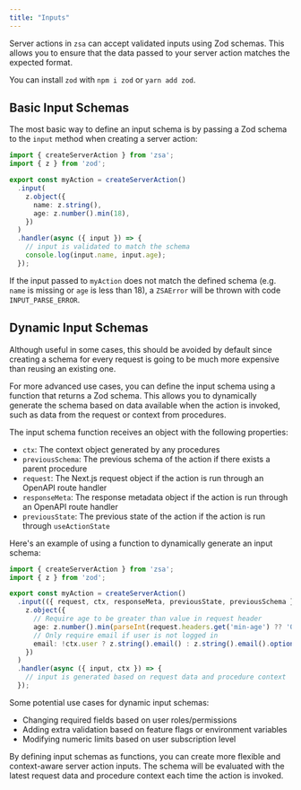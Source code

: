 ```yaml
---
title: "Inputs"
---
```


Server actions in `zsa` can accept validated inputs using Zod schemas. This allows you to ensure that the data passed to your server action matches the expected format.

You can install `zod` with `npm i zod` or `yarn add zod`.

## Basic Input Schemas

The most basic way to define an input schema is by passing a Zod schema to the `input` method when creating a server action:

```typescript
import { createServerAction } from 'zsa';
import { z } from 'zod';

export const myAction = createServerAction()
  .input(
    z.object({
      name: z.string(),
      age: z.number().min(18),
    })
  )
  .handler(async ({ input }) => {
    // input is validated to match the schema
    console.log(input.name, input.age); 
  });
```

If the input passed to `myAction` does not match the defined schema (e.g. `name` is missing or `age` is less than 18), a `ZSAError` will be thrown with code `INPUT_PARSE_ERROR`.

## Dynamic Input Schemas

<Warning>
Although useful in some cases, this should be avoided by default since creating a schema for every request is going to be much more expensive than reusing an existing one.
</Warning>

For more advanced use cases, you can define the input schema using a function that returns a Zod schema. This allows you to dynamically generate the schema based on data available when the action is invoked, such as data from the request or context from procedures.

The input schema function receives an object with the following properties:
- `ctx`: The context object generated by any procedures
- `previousSchema`: The previous schema of the action if there exists a parent procedure
- `request`: The Next.js request object if the action is run through an OpenAPI route handler
- `responseMeta`: The response metadata object if the action is run through an OpenAPI route handler
- `previousState`: The previous state of the action if the action is run through `useActionState`

Here's an example of using a function to dynamically generate an input schema:

```typescript
import { createServerAction } from 'zsa';
import { z } from 'zod';

export const myAction = createServerAction()  
  .input(({ request, ctx, responseMeta, previousState, previousSchema }) => 
    z.object({
      // Require age to be greater than value in request header
      age: z.number().min(parseInt(request.headers.get('min-age') ?? '0')),
      // Only require email if user is not logged in
      email: !ctx.user ? z.string().email() : z.string().email().optional(),
    })
  )
  .handler(async ({ input, ctx }) => {
    // input is generated based on request data and procedure context  
  });
```

Some potential use cases for dynamic input schemas:

- Changing required fields based on user roles/permissions
- Adding extra validation based on feature flags or environment variables 
- Modifying numeric limits based on user subscription level

By defining input schemas as functions, you can create more flexible and context-aware server action inputs. The schema will be evaluated with the latest request data and procedure context each time the action is invoked.